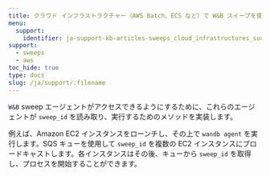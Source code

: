 ```yaml
---
title: クラウド インフラストラクチャー（AWS Batch、ECS など）で W&B スイープを使用できますか？
menu:
  support:
    identifier: ja-support-kb-articles-sweeps_cloud_infrastructures_such_aws_batch_ecs
support:
  - sweeps
  - aws
toc_hide: true
type: docs
slug: /ja/support/:filename
---
```

`W&B` sweep エージェントがアクセスできるようにするために、これらのエージェントが `sweep_id` を読み取り、実行するためのメソッドを実装します。

例えば、Amazon EC2 インスタンスをローンチし、その上で `wandb agent` を実行します。SQS キューを使用して `sweep_id` を複数の EC2 インスタンスにブロードキャストします。各インスタンスはその後、キューから `sweep_id` を取得し、プロセスを開始することができます。
